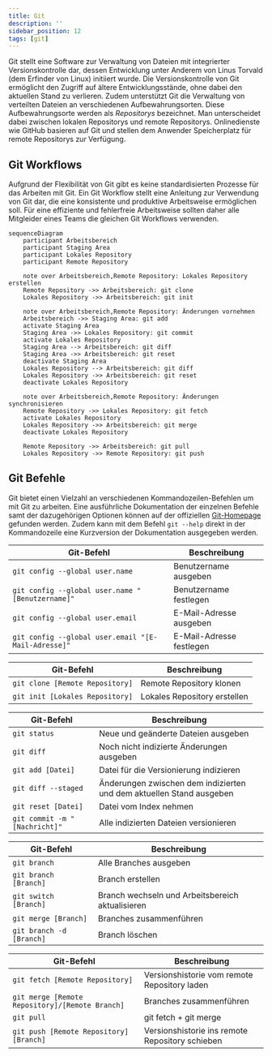 ```yaml
---
title: Git
description: ''
sidebar_position: 12
tags: [git]
---
```



Git stellt eine Software zur Verwaltung von Dateien mit integrierter
Versionskontrolle dar, dessen Entwicklung unter Anderem von Linus Torvald (dem
Erfinder von Linux) initiiert wurde. Die Versionskontrolle von Git ermöglicht
den Zugriff auf ältere Entwicklungsstände, ohne dabei den aktuellen Stand zu
verlieren. Zudem unterstützt Git die Verwaltung von verteilten Dateien an
verschiedenen Aufbewahrungsorten. Diese Aufbewahrungsorte werden als
_Repositorys_ bezeichnet. Man unterscheidet dabei zwischen lokalen Repositorys
und remote Repositorys. Onlinedienste wie GitHub basieren auf Git und stellen
dem Anwender Speicherplatz für remote Repositorys zur Verfügung.

## Git Workflows

Aufgrund der Flexibilität von Git gibt es keine standardisierten Prozesse für
das Arbeiten mit Git. Ein Git Workflow stellt eine Anleitung zur Verwendung von
Git dar, die eine konsistente und produktive Arbeitsweise ermöglichen soll. Für
eine effiziente und fehlerfreie Arbeitsweise sollten daher alle Mitgleider eines
Teams die gleichen Git Workflows verwenden.

```mermaid
sequenceDiagram
    participant Arbeitsbereich
    participant Staging Area
    participant Lokales Repository
    participant Remote Repository

    note over Arbeitsbereich,Remote Repository: Lokales Repository erstellen
    Remote Repository ->> Arbeitsbereich: git clone
    Lokales Repository ->> Arbeitsbereich: git init

    note over Arbeitsbereich,Remote Repository: Änderungen vornehmen
    Arbeitsbereich ->> Staging Area: git add
    activate Staging Area
    Staging Area ->> Lokales Repository: git commit
    activate Lokales Repository
    Staging Area --> Arbeitsbereich: git diff
    Staging Area ->> Arbeitsbereich: git reset
    deactivate Staging Area
    Lokales Repository --> Arbeitsbereich: git diff
    Lokales Repository ->> Arbeitsbereich: git reset
    deactivate Lokales Repository

    note over Arbeitsbereich,Remote Repository: Änderungen synchronisieren
    Remote Repository ->> Lokales Repository: git fetch
    activate Lokales Repository
    Lokales Repository ->> Arbeitsbereich: git merge
    deactivate Lokales Repository

    Remote Repository ->> Arbeitsbereich: git pull
    Lokales Repository ->> Remote Repository: git push
```

## Git Befehle

Git bietet einen Vielzahl an verschiedenen Kommandozeilen-Befehlen um mit Git zu
arbeiten. Eine ausführliche Dokumentation der einzelnen Befehle samt der
dazugehörigen Optionen können auf der offiziellen
[Git-Homepage](https://git-scm.com/docs) gefunden werden. Zudem kann mit dem
Befehl `git --help` direkt in der Kommandozeile eine Kurzversion der
Dokumentation ausgegeben werden.

<Tabs>
  <TabItem value="a" label="Git einrichten" default>

| Git-Befehl                                          | Beschreibung             |
| --------------------------------------------------- | ------------------------ |
| `git config --global user.name`                     | Benutzername ausgeben    |
| `git config --global user.name "[Benutzername]"`    | Benutzername festlegen   |
| `git config --global user.email`                    | E-Mail-Adresse ausgeben  |
| `git config --global user.email "[E-Mail-Adresse]"` | E-Mail-Adresse festlegen |

  </TabItem>
  <TabItem value="b" label="Lokales Repository erstellen">

| Git-Befehl                      | Beschreibung                 |
| ------------------------------- | ---------------------------- |
| `git clone [Remote Repository]` | Remote Repository klonen     |
| `git init [Lokales Repository]` | Lokales Repository erstellen |

  </TabItem>
  <TabItem value="c" label="Änderungen versionieren">

| Git-Befehl                    | Beschreibung                                                         |
| ----------------------------- | -------------------------------------------------------------------- |
| `git status`                  | Neue und geänderte Dateien ausgeben                                  |
| `git diff`                    | Noch nicht indizierte Änderungen ausgeben                            |
| `git add [Datei]`             | Datei für die Versionierung indizieren                               |
| `git diff --staged`           | Änderungen zwischen dem indizierten und dem aktuellen Stand ausgeben |
| `git reset [Datei]`           | Datei vom Index nehmen                                               |
| `git commit -m "[Nachricht]"` | Alle indizierten Dateien versionieren                                |

  </TabItem>
  <TabItem value="d" label="Änderungen gruppieren">

| Git-Befehl               | Beschreibung                                     |
| ------------------------ | ------------------------------------------------ |
| `git branch`             | Alle Branches ausgeben                           |
| `git branch [Branch]`    | Branch erstellen                                 |
| `git switch [Branch]`    | Branch wechseln und Arbeitsbereich aktualisieren |
| `git merge [Branch]`     | Branches zusammenführen                          |
| `git branch -d [Branch]` | Branch löschen                                   |

  </TabItem>
  <TabItem value="e" label="Änderungen synchronisieren">

| Git-Befehl                                      | Beschreibung                                    |
| ----------------------------------------------- | ----------------------------------------------- |
| `git fetch [Remote Repository]`                 | Versionshistorie vom remote Repository laden    |
| `git merge [Remote Repository]/[Remote Branch]` | Branches zusammenführen                         |
| `git pull`                                      | git fetch + git merge                           |
| `git push [Remote Repository] [Branch]`         | Versionshistorie ins remote Repository schieben |

  </TabItem>
</Tabs>
